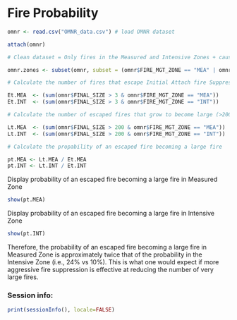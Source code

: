 Fire Probability
========================================================

```r
omnr <- read.csv("OMNR_data.csv") # load OMNR dataset

attach(omnr)

# Clean dataset = Only fires in the Measured and Intensive Zones + caused = Lightening

omnr.zones <- subset(omnr, subset = (omnr$FIRE_MGT_ZONE == "MEA" | omnr$FIRE_MGT_ZONE == "INT") & omnr$GENERAL_CAUSE == "LTG") 

# Calculate the number of fires that escape Initial Attach fire Suppression

Et.MEA  <- (sum(omnr$FINAL_SIZE > 3 & omnr$FIRE_MGT_ZONE == "MEA"))
Et.INT  <- (sum(omnr$FINAL_SIZE > 3 & omnr$FIRE_MGT_ZONE == "INT"))

# Calculate the number of escaped fires that grow to become large (>200ha) fires

Lt.MEA  <- (sum(omnr$FINAL_SIZE > 200 & omnr$FIRE_MGT_ZONE == "MEA"))
Lt.INT  <- (sum(omnr$FINAL_SIZE > 200 & omnr$FIRE_MGT_ZONE == "INT"))

# Calculate the propability of an escaped fire becoming a large fire

pt.MEA <- Lt.MEA / Et.MEA
pt.INT <- Lt.INT / Et.INT
```

Display probability of an escaped fire becoming a large fire in Measured Zone

```r
show(pt.MEA)
```

Display probability of an escaped fire becoming a large fire in Intensive Zone

```r
show(pt.INT)
```

Therefore, the probability of an escaped fire becoming a large fire in Measured Zone is approximately twice that of the probability in the Intensive Zone (i.e., 24% vs 10%). This is what one would expect if more aggressive fire suppression is effective at reducing the number of very large fires.

### Session info:

```r
print(sessionInfo(), locale=FALSE)
```
